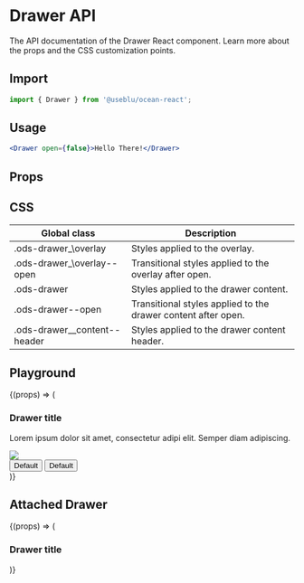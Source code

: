 


<Meta title="Components/Drawer" component={Drawer} />

# Drawer API

The API documentation of the Drawer React component. Learn more about the props and the CSS customization points.

## Import

```javascript
import { Drawer } from '@useblu/ocean-react';
```

## Usage

```jsx
<Drawer open={false}>Hello There!</Drawer>
```

## Props

<ArgsTable of="." />

## CSS

| Global class                   | Description                                                   |
| ------------------------------ | ------------------------------------------------------------- |
| .ods-drawer\_\overlay          | Styles applied to the overlay.                                |
| .ods-drawer\_\overlay--open    | Transitional styles applied to the overlay after open.        |
| .ods-drawer                    | Styles applied to the drawer content.                         |
| .ods-drawer--open              | Transitional styles applied to the drawer content after open. |
| .ods-drawer\_\_content--header | Styles applied to the drawer content header.                  |

## Playground

<Canvas>
  <Story
    name="playground"
    args={{
      open: false,
      align: 'right',
      iconAlignment: 'right',
    }}
    parameters={{
      controls: { exclude: /^onMouseOutDrawer*/ },
    }}
    argTypes={{
      open: {
        name: 'open',
        control: 'boolean',
      },
      iconAlignment: {
        name: 'iconAlignment',
        options: ['right', 'left'],
        control: { type: 'select' },
      },
      align: {
        name: 'align',
        options: ['right', 'left'],
        control: { type: 'select' },
      },
    }}
  >
    {(props) => (
      <SimpleDrawer {...props}>
        <div
          style={{
            display: 'flex',
            flexDirection: 'column',
            justifyContent: 'space-between',
            height: '100%',
          }}
        >
          <div
            style={{
              display: 'flex',
              flexDirection: 'column',
              justifyContent: 'center',
              padding: '0 24px',
            }}
          >
            <h3
              style={{
                fontFamily: 'Avenir',
                fontSize: '20px',
                fontWeight: '800',
                lineHeight: '22px',
                color: '#393B47',
                margin: '0 0 8px 0',
              }}
            >
              Drawer title
            </h3>
            <p
              style={{
                fontFamily: 'Nunito Sans',
                fontSize: '16px',
                fontWeight: '400',
                lineHeight: '24px',
                color: '#67697A',
                margin: '0 0 16px 0',
              }}
            >
              Lorem ipsum dolor sit amet, consectetur adipi elit. Semper diam
              adipiscing.
            </p>
            <img src={ContentPlaceholder} />
          </div>
          <div
            style={{
              display: 'flex',
              flexDirection: 'row',
              aliginItems: 'center',
              justifyContent: 'space-between',
              padding: '16px 24px',
              borderTop: 'solid 1px #EBECF5',
            }}
          >
            <Button
              variant="secondary"
              size="md"
              blocked
              style={{ margin: '0 8px 0 0' }}
            >
              Default
            </Button>
            <Button size="md" blocked>
              Default
            </Button>
          </div>
        </div>
      </SimpleDrawer>
    )}
  </Story>
</Canvas>

## Attached Drawer

<Canvas>
  <Story
    name="attached"
    args={{
      open: false,
      align: 'right',
      iconAlignment: 'right',
    }}
    parameters={{
      controls: { exclude: /^onMouseOutDrawer*/ },
    }}
    argTypes={{
      open: {
        name: 'open',
        control: 'boolean',
      },
      iconAlignment: {
        name: 'iconAlignment',
        options: ['right', 'left'],
        control: { type: 'select' },
      },
      align: {
        name: 'align',
        options: ['right', 'left'],
        control: { type: 'select' },
      },
    }}
  >
    {(props) => (
      <AttachedDrawer {...props}>
        <div
          style={{
            display: 'flex',
            flexDirection: 'column',
            justifyContent: 'center',
            padding: '0 24px',
          }}
        >
          <h3
            style={{
              fontFamily: 'Avenir',
              fontSize: '20px',
              fontWeight: '800',
              lineHeight: '22px',
              color: '#393B47',
              margin: '0 0 8px 0',
            }}
          >
            Drawer title
          </h3>
        </div>
      </AttachedDrawer>
    )}
  </Story>
</Canvas>
